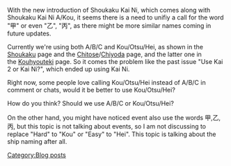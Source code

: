 <p>With the new introduction of Shoukaku Kai Ni, which comes along with Shoukaku Kai Ni A/Kou, it seems there is a need to unifiy a call for the word "甲" or even "乙", "丙", as there might be more similar names coming in future updates.</p>Currently we're using both A/B/C and Kou/Otsu/Hei, as shown in the [[Shoukaku]] page and the [[Chitose]]/[[Chiyoda]] page, and the latter one in the&nbsp;[[Kouhyouteki]] page.
So it comes the problem like the past issue "Use Kai 2 or Kai Ni?", which ended up using Kai Ni.

Right now, some people love calling Kou/Otsu/Hei instead of A/B/C in comment or chats, would it be better to use Kou/Otsu/Hei?

How do you think? Should we use A/B/C or Kou/Otsu/Hei?

On the other hand, you might have noticed event also use the words 甲,乙,丙, but this topic is not talking about events, so I am not discussing to replace "Hard" to "Kou" or "Easy" to "Hei". This topic is talking about the ship naming after all.
[[Category:Blog posts]]